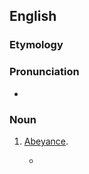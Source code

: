 ==English==

===Etymology===
{{suffix|abeyance|y|lang=en}}

===Pronunciation===
* {{a|US}} {{IPA|/əˈbeɪ.ənt.si/|lang=en}}

===Noun===
{{en-noun|abeyancies}}

# {{label|en|rare}} [[abeyance|Abeyance]].
#* {{quote-book|year=1883|title=Septimius Felton, or, the Elixir of Life|author={{w|Nathaniel Hawthorne}}|passage=What a change in his lot would have been here, for there seemed to be some pretensions to a title, too, from a barony which was floating about and occasionally moving out of '''abeyancy'''!}}